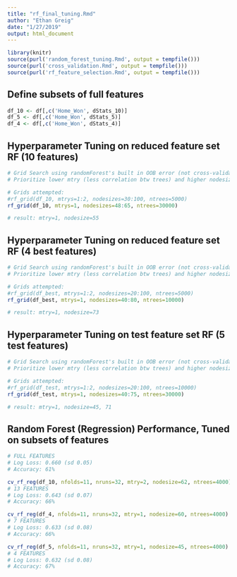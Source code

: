 ```yaml
---
title: "rf_final_tuning.Rmd"
author: "Ethan Greig"
date: "1/27/2019"
output: html_document
---
```


```r
library(knitr)
source(purl('random_forest_tuning.Rmd', output = tempfile()))
source(purl('cross_validation.Rmd', output = tempfile()))
source(purl('rf_feature_selection.Rmd', output = tempfile()))
```

## Define subsets of full features
```r
df_10 <- df[,c('Home_Won', dStats_10)]
df_5 <- df[,c('Home_Won', dStats_5)]
df_4 <- df[,c('Home_Won', dStats_4)]
```

## Hyperparameter Tuning on reduced feature set RF (10 features)
```r
# Grid Search using randomForest's built in OOB error (not cross-validated Log Loss).
# Prioritize lower mtry (less correlation btw trees) and higher nodesize (smoothing out regression)

# Grids attempted:
#rf_grid(df_10, mtrys=1:2, nodesizes=30:100, ntrees=5000)
rf_grid(df_10, mtrys=1, nodesizes=48:65, ntrees=30000)

# result: mtry=1, nodesize=55
```

## Hyperparameter Tuning on reduced feature set RF (4 best features)
```r
# Grid Search using randomForest's built in OOB error (not cross-validated Log Loss)
# Prioritize lower mtry (less correlation btw trees) and higher nodesize (smoothing out regression)

# Grids attempted:
#rf_grid(df_best, mtrys=1:2, nodesizes=20:100, ntrees=5000)
rf_grid(df_best, mtrys=1, nodesizes=40:80, ntrees=10000)

# result: mtry=1, nodesize=73
```

## Hyperparameter Tuning on test feature set RF (5 test features)
```r
# Grid Search using randomForest's built in OOB error (not cross-validated Log Loss)
# Prioritize lower mtry (less correlation btw trees) and higher nodesize (smoothing votes)

# Grids attempted:
#rf_grid(df_test, mtrys=1:2, nodesizes=20:100, ntrees=10000)
rf_grid(df_test, mtrys=1, nodesizes=40:75, ntrees=30000)

# result: mtry=1, nodesize=45, 71
```

## Random Forest (Regression) Performance, Tuned on subsets of features
```r
# FULL FEATURES
# Log Loss: 0.660 (sd 0.05)
# Accuracy: 61%

cv_rf_reg(df_10, nfolds=11, nruns=32, mtry=2, nodesize=62, ntrees=4000)
# 13 FEATURES
# Log Loss: 0.643 (sd 0.07)
# Accuracy: 66%

cv_rf_reg(df_4, nfolds=11, nruns=32, mtry=1, nodesize=60, ntrees=4000)
# 7 FEATURES
# Log Loss: 0.633 (sd 0.08)
# Accuracy: 66%

cv_rf_reg(df_5, nfolds=11, nruns=32, mtry=1, nodesize=45, ntrees=4000)
# 4 FEATURES
# Log Loss: 0.632 (sd 0.08)
# Accuracy: 67%
```

